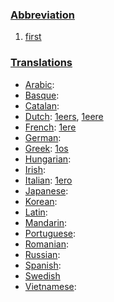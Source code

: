 ===[[Abbreviation]]===
# [[first]]
===[[Translation]]s===
*[[Arabic]]:
*[[Basque]]:
*[[Catalan]]:
*[[Dutch]]: [[1eers]], [[1eere]]
*[[French]]: [[1ere]]
*[[German]]:
*[[Greek]]: [[1os]]
*[[Hungarian]]:
*[[Irish]]:
*[[Italian]]: [[1ero]]
*[[Japanese]]:
*[[Korean]]:
*[[Latin]]:
*[[Mandarin]]:
*[[Portuguese]]:
*[[Romanian]]:
*[[Russian]]:
*[[Spanish]]:
*[[Swedish]]
*[[Vietnamese]]: